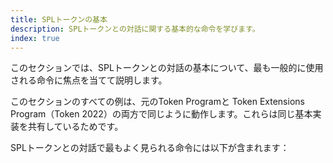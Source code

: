 ```yaml
---
title: SPLトークンの基本
description: SPLトークンとの対話に関する基本的な命令を学びます。
index: true
---
```


このセクションでは、SPLトークンとの対話の基本について、最も一般的に使用される命令に焦点を当てて説明します。

このセクションのすべての例は、元のToken Programと Token Extensions
Program（Token
2022）の両方で同じように動作します。これらは同じ基本実装を共有しているためです。

SPLトークンとの対話で最もよく見られる命令には以下が含まれます：
